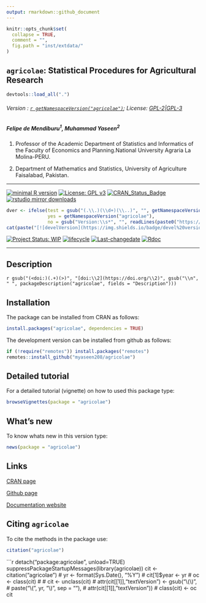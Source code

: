 ```yaml
---
output: rmarkdown::github_document
---
```


```r
knitr::opts_chunk$set(
  collapse = TRUE,
  comment = "",
  fig.path = "inst/extdata/"
)
```

## `agricolae`: Statistical Procedures for Agricultural Research

```r
devtools::load_all(".")
```

###### Version : [`r getNamespaceVersion("agricolae")`](https://myaseen208.github.io/agricolae/);  License: [GPL-2|GPL-3](https://www.r-project.org/Licenses/)


##### *Felipe de Mendiburu^1^, Muhammad Yaseen^2^*

1. Professor of the Academic Department of Statistics and Informatics of the Faculty of Economics and Planning.National University Agraria La Molina-PERU.

2. Department of Mathematics and Statistics, University of Agriculture Faisalabad, Pakistan.


***

[![minimal R version](https://img.shields.io/badge/R>%3D-2.10.0-6666ff.svg)](https://cran.r-project.org/)
[![License: GPL v3](https://img.shields.io/badge/License-GPL%20v3-blue.svg)](https://www.gnu.org/licenses/gpl-3.0)
[![CRAN_Status_Badge](https://www.r-pkg.org/badges/version-last-release/agricolae)](https://cran.r-project.org/package=agricolae)
[![rstudio mirror downloads](https://cranlogs.r-pkg.org/badges/grand-total/agricolae?color=green)](https://CRAN.R-project.org/package=agricolae)
<!-- [![packageversion](https://img.shields.io/badge/Package%20version-0.2.3.3-orange.svg)](https://github.com/myaseen208/agricolae) -->

```r
dver <- ifelse(test = gsub("(.\\.)(\\d+)(\\..)", "", getNamespaceVersion("agricolae")) != "",
               yes = getNamespaceVersion("agricolae"),
               no = gsub("Version:\\s*", "", readLines(paste0("https://raw.githubusercontent.com/", "myaseen208/agricolae", "/master/DESCRIPTION"))[grep("Version:", readLines(paste0("https://raw.githubusercontent.com/", "myaseen208/agricolae", "/master/DESCRIPTION")))]))
cat(paste("[![develVersion](https://img.shields.io/badge/devel%20version-", dver, "-orange.svg)](https://github.com/myaseen208/agricolae)", sep = ""))
```

<!-- [![GitHub Download Count](https://github-basic-badges.herokuapp.com/downloads/myaseen208/agricolae/total.svg)] -->
[![Project Status: WIP](http://www.repostatus.org/badges/latest/inactive.svg)](http://www.repostatus.org/#inactive)
[![lifecycle](https://img.shields.io/badge/lifecycle-stable-brightgreen.svg)](https://www.tidyverse.org/lifecycle/#stable)
[![Last-changedate](https://img.shields.io/badge/last%20change-`r gsub('-', '--', Sys.Date())`-yellowgreen.svg)](https://github.com/myaseen208/agricolae)
[![Rdoc](http://www.rdocumentation.org/badges/version/agricolae)](http://www.rdocumentation.org/packages/agricolae)

***

## Description
`r gsub("(<doi:)(.+)(>)", "[doi:\\2](https://doi.org/\\2)", gsub("\\n", " ", packageDescription("agricolae", fields = "Description")))`

## Installation
The package can be installed from CRAN as follows:

```r
install.packages("agricolae", dependencies = TRUE)
```



The development version can be installed from github as follows:

```r
if (!require("remotes")) install.packages("remotes")
remotes::install_github("myaseen208/agricolae")
```

## Detailed tutorial
For a detailed tutorial (vignette) on how to used this package type:

```r
browseVignettes(package = "agricolae")
```


## What's new
To know whats new in this version type:

```r
news(package = "agricolae")
```

## Links

[CRAN page](https://cran.r-project.org/package=agricolae)

[Github page](https://github.com/myaseen208/agricolae)

[Documentation website](https://myaseen208.github.io/agricolae/)



## Citing `agricolae`
To cite the methods in the package use:

```r
citation("agricolae")
```

```r
detach("package:agricolae", unload=TRUE)
suppressPackageStartupMessages(library(agricolae))
cit <- citation("agricolae")
# yr <- format(Sys.Date(), "%Y")
# cit[1]$year <- yr
# oc <- class(cit)
# 
# cit <- unclass(cit)
# attr(cit[[1]],"textVersion") <- gsub("\\(\\)",
#                                      paste("\\(", yr, "\\)", sep = ""),
#                                      attr(cit[[1]],"textVersion"))
# class(cit) <- oc
cit
